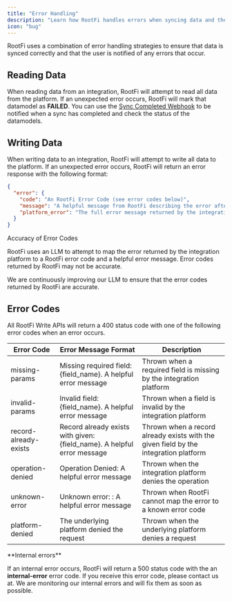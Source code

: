 ```yaml
---
title: "Error Handling"
description: "Learn how RootFi handles errors when syncing data and the types of errors that can occur."
icon: "bug"
---
```


RootFi uses a combination of error handling strategies to ensure that data is synced correctly and that the user is notified of any errors that occur.

## Reading Data

When reading data from an integration, RootFi will attempt to read all data from the platform. If an unexpected error occurs, RootFi will mark that datamodel as **FAILED**. You can use the [Sync Completed Webhook](webhooks#sync-completed-webhook) to be notified when a sync has completed and check the status of the datamodels.

## Writing Data

When writing data to an integration, RootFi will attempt to write all data to the platform. If an unexpected error occurs, RootFi will return an error response with the following format:

```json
{
  "error": {
    "code": "An RootFi Error Code (see error codes below)",
    "message": "A helpful message from RootFi describing the error after trying to parse the platform_error",
    "platform_error": "The full error message returned by the integration platform"
  }
}
```

<Note>
Accuracy of Error Codes

RootFi uses an LLM to attempt to map the error returned by the integration platform to a RootFi error code and a helpful error message. Error codes returned by RootFi may not be accurate.

We are continuously improving our LLM to ensure that the error codes returned by RootFi are accurate.

</Note>

## Error Codes

All RootFi Write APIs will return a 400 status code with one of the following error codes when an error occurs.

| Error Code            | Error Message Format                                                     | Description                                                                          |
| --------------------- | ------------------------------------------------------------------------ | ------------------------------------------------------------------------------------ |
| missing-params        | Missing required field: \{field_name}. A helpful error message           | Thrown when a required field is missing by the integration platform                  |
| invalid-params        | Invalid field: \{field_name}. A helpful error message                    | Thrown when a field is invalid by the integration platform                           |
| record-already-exists | Record already exists with given: \{field_name}. A helpful error message | Thrown when a record already exists with the given field by the integration platform |
| operation-denied      | Operation Denied: A helpful error message                                | Thrown when the integration platform denies the operation                            |
| unknown-error         | Unknown error: : A helpful error message                                 | Thrown when RootFi cannot map the error to a known error code                        |
| platform-denied       | The underlying platform denied the request                               | Thrown when the underlying platform denies a request                                 |

<Warning>
**Internal errors**

If an internal error occurs, RootFi will return a 500 status code with the an **internal-error** error code.
If you receive this error code, please contact us at. We are monitoring our internal errors and will fix them as soon as possible.

</Warning>
